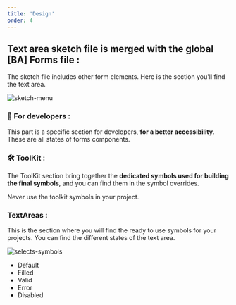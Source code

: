 ```yaml
---
title: 'Design'
order: 4
---
```


## Text area sketch file is merged with the global [BA] Forms file :

The sketch file includes other form elements. Here is the section you'll find the text area.

![sketch-menu](textarea--sketch-menu.png)

### 👾 For developers :

This part is a specific section for developers, **for a better accessibility**. These are all states of forms components.

### 🛠 ToolKit :

The ToolKit section bring together the **dedicated symbols used for building the final symbols**, and you can find them in the symbol overrides.
<br />

<Hint type="dont">
  <HintItem dont>
  Never use the toolkit symbols in your project.
  </HintItem>
</Hint>

### TextAreas :

This is the section where you will find the ready to use symbols for your projects. You can find the different states of the text area.

![selects-symbols](textarea-symbols.png)

- Default
- Filled
- Valid
- Error
- Disabled
